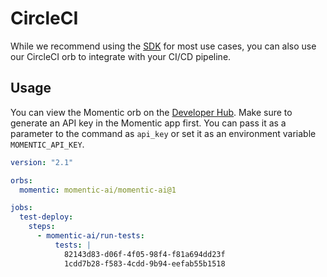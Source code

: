 # CircleCI

While we recommend using the [SDK](/docs/sdk) for most use cases, you can also use our CircleCI orb to integrate with your CI/CD pipeline.

## Usage

You can view the Momentic orb on the [Developer Hub](https://circleci.com/developer/orbs/orb/momentic-ai/momentic-ai).
Make sure to generate an API key in the Momentic app first. You can pass it as a parameter to the command as `api_key` or set it as an environment variable `MOMENTIC_API_KEY`.

```yaml copy
version: "2.1"

orbs:
  momentic: momentic-ai/momentic-ai@1

jobs:
  test-deploy:
    steps:
      - momentic-ai/run-tests:
          tests: |
            82143d83-d06f-4f05-98f4-f81a694dd23f
            1cdd7b28-f583-4cdd-9b94-eefab55b1518
```
